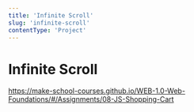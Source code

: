 ```yaml
---
title: 'Infinite Scroll'
slug: 'infinite-scroll'
contentType: 'Project'
---
```


# Infinite Scroll

https://make-school-courses.github.io/WEB-1.0-Web-Foundations/#/Assignments/08-JS-Shopping-Cart
